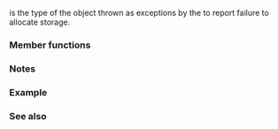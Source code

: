 {{cpp/title|bad_alloc}}
{{cpp/memory/new/navbar}}
{{ddcl|header=new|
class bad_alloc;
}}

{{tt|std::bad_alloc}} is the type of the object thrown as exceptions by the {{rlp|operator_new|allocation functions}} to report failure to allocate storage.

{{inheritance diagram/std-bad_alloc}}

===Member functions===
{{cpp/error/exception/member of derived|bad_alloc}}

{{cpp/error/exception/inherit}}

===Notes===
{{feature test macro|__cpp_lib_constexpr_exceptions|value=202411L|std=C++26|{{c/core|constexpr}} for exception types}}

===Example===
{{example
|code=
#include &lt;iostream&gt;
#include &lt;new&gt;

int main()
{
    try
    {
        while (true)
        {
            new int[100000000ul];
        }
    }
    catch (const std::bad_alloc&amp; e)
    {
        std::cout &lt;&lt; "Allocation failed: " &lt;&lt; e.what() &lt;&lt; '\n';
    }
}
|p=true
|output=
Allocation failed: std::bad_alloc
}}

===See also===
{{dsc begin}}
{{dsc inc|cpp/memory/new/dsc operator_new}}
{{dsc end}}

{{langlinks|de|es|fr|it|ja|pt|ru|zh}}